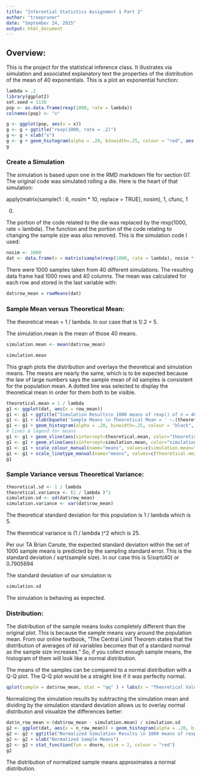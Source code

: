 ```yaml
---
title: "Inferential Statistics Assignment 1 Part 2"
author: "treepruner"
date: "September 24, 2015"
output: html_document
---
```

## Overview: 
This is the project for the statistical inference class. 
It illustrates via simulation and associated explanatory text the properties of the distribution of the mean of 40 exponentials. This is a plot an exponential function:
```r
lambda = .2
library(ggplot2)
set.seed = 1138
pop <- as.data.frame(rexp(1000, rate = lambda))
colnames(pop) <- "x"

g <- ggplot(pop, aes(x = x)) 
g <- g + ggtitle("rexp(1000, rate = .2)")
g <- g + xlab("x")
g <- g + geom_histogram(alpha = .20, binwidth=.25, colour = "red", aes(y = ..density..))
g
```

### Create a Simulation
The simulation is based upon one in the RMD markdown file for section 07. The original code was simulated rolling a die. Here is the heart of that simulation: 

| apply(matrix(sample(1 : 6, nosim * 10, replace = TRUE), nosim), 1, cfunc, 1
0)

The portion of the code related to the die was replaced by the rexp(1000, rate = lambda). The function and the portion of the code relating to changing the sample size was also removed. This is the simulation code I used: 
```r
nosim <- 1000
dat <- data.frame(x = matrix(sample(rexp(1000, rate = lambda), nosim * 40, replace = TRUE), nosim))

```

There were 1000 samples taken from 40 different simulations. The resulting data frame had 1000 rows and 40 columns. The mean was calculated for each row and stored in the last variable with:
```r
dat$row_mean = rowMeans(dat)
```

### Sample Mean versus Theoretical Mean: 
The theoretical mean = 1 / lambda. In our case that is 1/.2 = 5.  

The simulation.mean is the mean of those 40 means.
```r
simulation.mean <- mean(dat$row_mean)
```

```r
simulation.mean 
```

This graph plots the distribution and overlays the theoretical and simulation means. The means are nearly the same, which is to be expected because the law of large numbers says the sample mean of iid samples is consistent for the population mean. A  dotted line was selected to display the theoretical mean in order for them both to be visible.       
```r
theoretical.mean = 1 / lambda
g1 <- ggplot(dat, aes(x = row_mean)) 
g1 <- g1 + ggtitle("Simulation Results\n 1000 means of rexp() of n = 40, lambda = .2")
g1 <- g1 + xlab(bquote('Sample Means \n Theoretical Mean = ' ~.(theoretical.mean) ~ 'Simulation Mean = '~.(simulation.mean)))
g1 <- g1 + geom_histogram(alpha = .20, binwidth=.25, colour = "black", aes(y = ..density..))
# lines & legend for means
g1 <- g1 + geom_vline(aes(xintercept=theoretical.mean, color="theoretical.mean", linetype="theoretical.mean"), size=1, show_guide=TRUE)
g1 <- g1 + geom_vline(aes(xintercept=simulation.mean, color="simulation.mean", linetype="simulation.mean"), size=1, show_guide=TRUE)
g1 <- g1 + scale_colour_manual(name="means", values=c(simulation.mean="blue",theoretical.mean="red"))
g1 <- g1 + scale_linetype_manual(name="means", values=c(theoretical.mean="dashed", simulation.mean="dotted"), guide=FALSE)
g1
```        
        

### Sample Variance versus Theoretical Variance: 
```r
theoretical.sd <- 1 / lambda  
theoretical.variance <- (1 / lambda )^2 
simulation.sd <- sd(dat$row_mean)
simulation.variance <- var(dat$row_mean) 

```

The theoretical standard deviation for this population is 1 / lambda  which is 5.


The theoretical variance is (1 / lambda )^2 which is 25.


Per our TA Brian Canute, the expected standard deviation within the set of 1000 sample means is predicted by the sampling standard error. This is the standard deviation / sqrt(sample size). In  our case this is 5/sqrt(40) or 0.7905694


The standard deviation of our simulation is
```r
simulation.sd
```

The simulation is behaving as expected.

### Distribution: 

The distribution of the sample means looks completely different than the original plot. This is because the sample means vary around the population mean. From our online textbook, "The Central Limit Theorem states that the distribution of averages of iid variables becomes that of a standard normal as the sample size increases." So, if you collect enough sample means, the histogram of them will look like a normal distribution.

The means of the samples can be compared to a normal distribution with a Q-Q plot. The Q-Q plot would be a straight line if it was perfectly normal. 

```r
qplot(sample = dat$row_mean, stat = "qq" ) + labs(x = "Theoretical Values", y = "Observed Values")
```

Normalizing the simulation results by subtracting the simulation mean and dividing by the simulation standard deviation allows us to overlay normal distributon and visualize the differences better: 
```r
dat$n_row_mean <-(dat$row_mean - simulation.mean) / simulation.sd 
g2 <- ggplot(dat, aes(x = n_row_mean)) + geom_histogram(alpha = .20, binwidth=.3, colour = "black", aes(y = ..density..)) 
g2 <- g2 + ggtitle("Normalized Simulation Results \n 1000 means of rexp() of n = 40, lambda = .2")
g2 <- g2 + xlab("Normalized Sample Means")
g2 <- g2 + stat_function(fun = dnorm, size = 2, colour = "red")
g2
```

The distribution of normalized sample means approximates a normal distribution.


